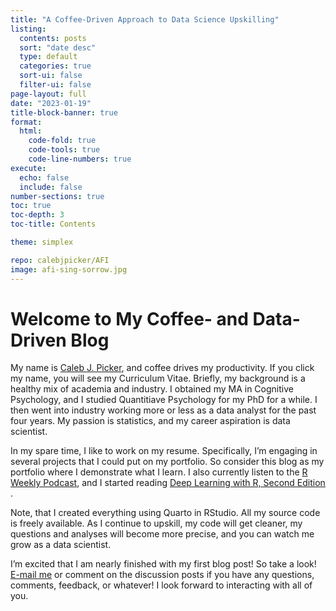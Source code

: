 ```yaml
---
title: "A Coffee-Driven Approach to Data Science Upskilling"
listing:
  contents: posts
  sort: "date desc"
  type: default
  categories: true
  sort-ui: false
  filter-ui: false
page-layout: full
date: "2023-01-19"
title-block-banner: true
format: 
  html:
    code-fold: true
    code-tools: true
    code-line-numbers: true
execute:
  echo: false
  include: false
number-sections: true
toc: true
toc-depth: 3
toc-title: Contents

theme: simplex

repo: calebjpicker/AFI
image: afi-sing-sorrow.jpg
---
```


# Welcome to My Coffee- and Data-Driven Blog

My name is [Caleb J. Picker](https://calebjpicker.quarto.pub/ "Caleb J. Picker's Curriculum Vitae"), and coffee drives my productivity. If you click my name, you will see my Curriculum Vitae. Briefly, my background is a healthy mix of academia and industry. I obtained my MA in Cognitive Psychology, and I studied Quantitiave Psychology for my PhD for a while. I then went into industry working more or less as a data analyst for the past four years. My passion is statistics, and my career aspiration is data scientist.

In my spare time, I like to work on my resume. Specifically, I'm engaging in several projects that I could put on my portfolio. So consider this blog as my portfolio where I demonstrate what I learn. I also currently listen to the [R Weekly Podcast](https://rweekly.org/), and I started reading [Deep Learning with R, Second Edition](https://www.manning.com/books/deep-learning-with-r-second-edition) .

Note, that I created everything using Quarto in RStudio. All my source code is freely available. As I continue to upskill, my code will get cleaner, my questions and analyses will become more precise, and you can watch me grow as a data scientist.

I'm excited that I am nearly finished with my first blog post! So take a look! [E-mail me](mailto: caleb.j.picker@gmail.com) or comment on the discussion posts if you have any questions, comments, feedback, or whatever! I look forward to interacting with all of you.
